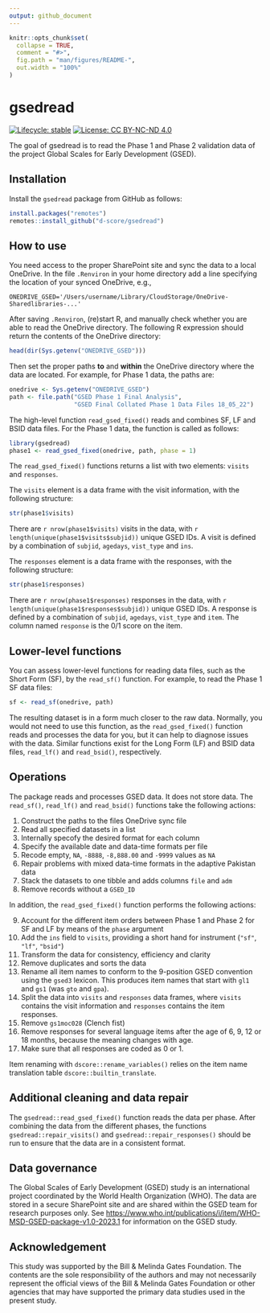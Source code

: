 ```yaml
---
output: github_document
---
```


<!-- README.md is generated from README.Rmd. Please edit that file -->

```r
knitr::opts_chunk$set(
  collapse = TRUE,
  comment = "#>",
  fig.path = "man/figures/README-",
  out.width = "100%"
)
```

# gsedread

<!-- badges: start -->
[![Lifecycle: stable](https://img.shields.io/badge/lifecycle-stable-brightgreen.svg)](https://lifecycle.r-lib.org/articles/stages.html#stable)
[![License: CC BY-NC-ND 4.0](https://img.shields.io/badge/License-CC%20BY--NC--ND%204.0-lightgrey.svg)](https://creativecommons.org/licenses/by-nc-nd/4.0/)
<!-- badges: end -->

The goal of gsedread  is to read the Phase 1 and Phase 2 validation data of the project Global Scales for Early Development (GSED).

## Installation

Install the `gsedread` package from GitHub as follows:

```r
install.packages("remotes")
remotes::install_github("d-score/gsedread")
```

## How to use

You need access to the proper SharePoint site and sync the data to a local OneDrive. In the file `.Renviron` in your home directory add a line specifying the location of your synced OneDrive, e.g.,

```
ONEDRIVE_GSED='/Users/username/Library/CloudStorage/OneDrive-Sharedlibraries-...'
```

After saving `.Renviron`, (re)start R, and manually check whether you are able to read the OneDrive directory. The following R expression should return the contents of the OneDrive directory:

```r
head(dir(Sys.getenv("ONEDRIVE_GSED")))
```

Then set the proper paths **to** and **within** the OneDrive directory where the data are located. For example, for Phase 1 data, the paths are:

```r
onedrive <- Sys.getenv("ONEDRIVE_GSED")
path <- file.path("GSED Phase 1 Final Analysis",
                  "GSED Final Collated Phase 1 Data Files 18_05_22")
```

The high-level function `read_gsed_fixed()` reads and combines SF, LF and BSID data files. For the Phase 1 data, the function is called as follows:

```r
library(gsedread)
phase1 <- read_gsed_fixed(onedrive, path, phase = 1)
```

The `read_gsed_fixed()` functions returns a list with two elements: `visits` and `responses`. 

The `visits` element is a data frame with the visit information, with the following structure: 

```r
str(phase1$visits)
```

There are `r nrow(phase1$visits)` visits in the data, with `r length(unique(phase1$visits$subjid))` unique GSED IDs.
A visit is defined by a combination of `subjid`, `agedays`, `vist_type` and `ins`.

The `responses` element is a data frame with the responses, with the following structure:

```r
str(phase1$responses)
```

There are `r nrow(phase1$responses)` responses in the data, with `r length(unique(phase1$responses$subjid))` unique GSED IDs.
A response is defined by a combination of `subjid`, `agedays`, `vist_type` and `item`. The column named `response` is the 0/1 score on the item.

## Lower-level functions

You can assess lower-level functions for reading data files, such as the Short Form (SF), by the `read_sf()` function. For example, to read the Phase 1 SF data files:

```r
sf <- read_sf(onedrive, path)
```

The resulting dataset is in a form much closer to the raw data. Normally, you would not need to use this function, as the `read_gsed_fixed()` function reads and processes the data for you, but it can help to diagnose issues with the data. Similar functions exist for the Long Form (LF) and BSID data files, `read_lf()` and `read_bsid()`, respectively.

## Operations

The package reads and processes GSED data. It does not store data. The `read_sf()`, `read_lf()` and `read_bsid()` functions take the following actions:

1. Construct the paths to the files OneDrive sync file
2. Read all specified datasets in a list
3. Internally specofy the desired format for each column
4. Specify the available date and data-time formats per file
5. Recode empty, `NA`, `-8888`, `-8,888.00` and `-9999` values as `NA`
6. Repair problems with mixed data-time formats in the adaptive Pakistan data
7. Stack the datasets to one tibble and adds columns `file` and `adm`
8. Remove records without a `GSED_ID`

In addition, the `read_gsed_fixed()` function performs the following actions:

9. Account for the different item orders between Phase 1 and Phase 2 for SF and LF by means of the `phase` argument
10. Add the `ins` field to `visits`, providing a short hand for instrument (`"sf"`, `"lf"`, `"bsid"`)
11. Transform the data for consistency, efficiency and clarity
12. Remove duplicates and sorts the data
13. Rename all item names to conform to the 9-position GSED convention using the `gsed3` lexicon. This produces item names that start with `gl1` and `gs1` (was `gto` and `gpa`).
14. Split the data into `visits` and `responses` data frames, where `visits` contains the visit information and `responses` contains the item responses.
15. Remove `gs1moc028` (Clench fist)
16. Remove responses for several language items after the age of 6, 9, 12 or 18 months, because the meaning changes with age.
17. Make sure that all responses are coded as 0 or 1.

Item renaming with `dscore::rename_variables()` relies on the item name translation table `dscore::builtin_translate`.

## Additional cleaning and data repair

The `gsedread::read_gsed_fixed()` function reads the data per phase. After combining the data from the different phases, the functions `gsedread::repair_visits()` and `gsedread::repair_responses()` should be run to ensure that the data are in a consistent format.

## Data governance

The Global Scales of Early Development (GSED) study is an international project coordinated by the World Health Organization (WHO). The data are stored in a secure SharePoint site and are shared within the GSED team for research purposes only. See <https://www.who.int/publications/i/item/WHO-MSD-GSED-package-v1.0-2023.1> for information on the GSED study.

## Acknowledgement

This study was supported by the Bill & Melinda Gates Foundation. The contents are the sole responsibility of the authors and may not necessarily represent the official views of the Bill & Melinda Gates Foundation or other agencies that may have supported the primary data studies used in the present study. 

